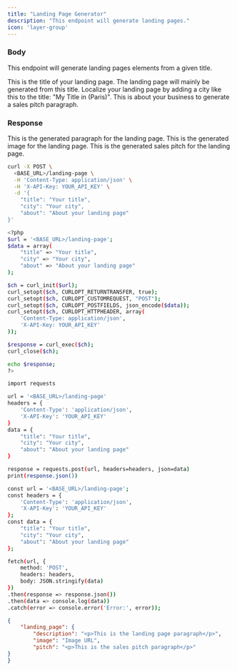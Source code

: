 ```yaml
---
title: "Landing Page Generator"
description: "This endpoint will generate landing pages."
icon: 'layer-group'
---
```


### Body

This endpoint will generate landing pages elements from a given title.

<ParamField body="title" type="string">
    This is the title of your landing page. The landing page will mainly be generated from this title.
</ParamField>

<ParamField body="city" type="string">
    Localize your landing page by adding a city like this to the title: "My Title in (Paris)".
</ParamField>

<ParamField body="about" type="string">
    This is about your business to generate a sales pitch paragraph.
</ParamField>

### Response

<ResponseField name="description" type="string">
    This is the generated paragraph for the landing page.
</ResponseField>

<ResponseField name="image" type="string">
    This is the generated image for the landing page.
</ResponseField>

<ResponseField name="pitch" type="string">
    This is the generated sales pitch for the landing page.
</ResponseField>


<RequestExample>

```bash cURL
curl -X POST \
  <BASE_URL>/landing-page \
  -H 'Content-Type: application/json' \
  -H 'X-API-Key: YOUR_API_KEY' \
  -d '{
    "title": "Your title",
    "city": "Your city",
    "about": "About your landing page"
}'

```

```bash PHP
<?php
$url = '<BASE_URL>/landing-page';
$data = array(
    "title" => "Your title",
    "city" => "Your city",
    "about" => "About your landing page"
);

$ch = curl_init($url);
curl_setopt($ch, CURLOPT_RETURNTRANSFER, true);
curl_setopt($ch, CURLOPT_CUSTOMREQUEST, "POST");
curl_setopt($ch, CURLOPT_POSTFIELDS, json_encode($data));
curl_setopt($ch, CURLOPT_HTTPHEADER, array(
    'Content-Type: application/json',
    'X-API-Key: YOUR_API_KEY'
));

$response = curl_exec($ch);
curl_close($ch);

echo $response;
?>


```

```bash Python
import requests

url = '<BASE_URL>/landing-page'
headers = {
    'Content-Type': 'application/json',
    'X-API-Key': 'YOUR_API_KEY'
}
data = {
    "title": "Your title",
    "city": "Your city",
    "about": "About your landing page"
}

response = requests.post(url, headers=headers, json=data)
print(response.json())

```

```bash JavaScript
const url = '<BASE_URL>/landing-page';
const headers = {
    'Content-Type': 'application/json',
    'X-API-Key': 'YOUR_API_KEY'
};
const data = {
    "title": "Your title",
    "city": "Your city",
    "about": "About your landing page"
};

fetch(url, {
    method: 'POST',
    headers: headers,
    body: JSON.stringify(data)
})
.then(response => response.json())
.then(data => console.log(data))
.catch(error => console.error('Error:', error));

```



</RequestExample>

<ResponseExample>

```json Example Response
{
	"landing_page": {
		"description": "<p>This is the landing page paragraph</p>",
		"image": "Image URL",
		"pitch": "<p>This is the sales pitch paragraph</p>"	
}
}
```

</ResponseExample>

&nbsp;
#
&nbsp;
#
&nbsp;